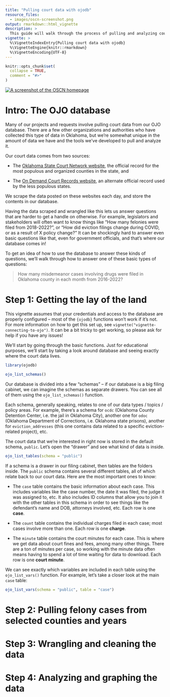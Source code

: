 ```yaml
---
title: "Pulling court data with ojodb"
resource_files:
  - images/oscn-screenshot.png
output: rmarkdown::html_vignette
description: >
  This guide will walk through the process of pulling and analyzing court data from the OJO databse.
vignette: >
  %\VignetteIndexEntry{Pulling court data with ojodb}
  %\VignetteEngine{knitr::rmarkdown}
  %\VignetteEncoding{UTF-8}
---
```


```r
knitr::opts_chunk$set(
  collapse = TRUE,
  comment = "#>"
)
```

[![A screenshot of the OSCN homepage](images/oscn-screenshot.png)](https://www.oscn.net/v4/)

# Intro: The OJO database

Many of our projects and requests involve pulling court data from our OJO database. There are a few other organizations and authorities who have collected this type of data in Oklahoma, but we're somewhat unique in the amount of data we have and the tools we've developed to pull and analyze it.

Our court data comes from two sources:

-   The [Oklahoma State Court Network website](https://www.oscn.net/v4/), the official record for the most populous and organized counties in the state, and

<!-- -->

-   The [On Demand Court Records website](https://www1.odcr.com/), an alternate official record used by the less populous states.

We scrape the data posted on these websites each day, and store the contents in our database.

Having the data scraped and wrangled like this lets us answer questions that are harder to get a handle on otherwise. For example, legislators and stakeholders will often want to know things like "How many felonies were filed from 2018-2022?", or "How did eviction filings change during COVID, or as a result of X policy change?" It can be shockingly hard to answer even basic questions like that, even for government officials, and that's where our database comes in!

To get an idea of how to use the database to answer these kinds of questions, we'll walk through how to answer one of these basic types of questions:

> How many misdemeanor cases involving drugs were filed in Oklahoma county in each month from 2016-2022?

# Step 1: Getting the lay of the land

This vignette assumes that your credentials and access to the database are properly configured -- most of the `{ojodb}` functions won't work if it's not. For more information on how to get this set up, see `vignette("vignette-connecting-to-ojo")`. It can be a bit tricky to get working, so please ask for help if you have any issues!

We'll start by going through the basic functions. Just for educational purposes, we'll start by taking a look around database and seeing exactly where the court data lives.

```r
library(ojodb)

ojo_list_schemas()

```

Our database is divided into a few "schemas" -- if our database is a big filing cabinet, we can imagine the schemas as separate drawers. You can see all of them using the `ojo_list_schemas()` function.

Each schema, generally speaking, relates to one of our data types / topics / policy areas. For example, there's a schema for `ocdc` (Oklahoma County Detention Center, i.e. the jail in Oklahoma City), another one for `odoc` (Oklahoma Department of Corrections, i.e. Oklahoma state prisons), another for `eviction_addresses` (this one contains data related to a specific eviction-related project), etc.

The court data that we're interested in right now is stored in the default schema, `public`. Let's open the "drawer" and see what kind of data is inside.

```r
ojo_list_tables(schema = "public")

```

If a schema is a drawer in our filing cabinet, then tables are the folders inside. The `public` schema contains several different tables, all of which relate back to our court data. Here are the most important ones to know:

-   The `case` table contains the basic information about each case. This includes variables like the case number, the date it was filed, the judge it was assigned to, etc. It also includes ID columns that allow you to join it with the other tables in this schema in order to see things like the defendant's name and DOB, attorneys involved, etc. Each row is one **case**.

-   The `count` table contains the individual charges filed in each case; most cases involve more than one. Each row is one **charge**.

-   The `minute` table contains the court minutes for each case. This is where we get data about court fines and fees, among many other things. There are a ton of minutes per case, so working with the minute data often means having to spend a lot of time waiting for data to download. Each row is one **court minute**.

We can see exactly which variables are included in each table using the `ojo_list_vars()` function. For example, let's take a closer look at the main `case` table:

```r
ojo_list_vars(schema = "public", table = "case")

```

# Step 2: Pulling felony cases from selected counties and years


# Step 3: Wrangling and cleaning the data


# Step 4: Analyzing and graphing the data
